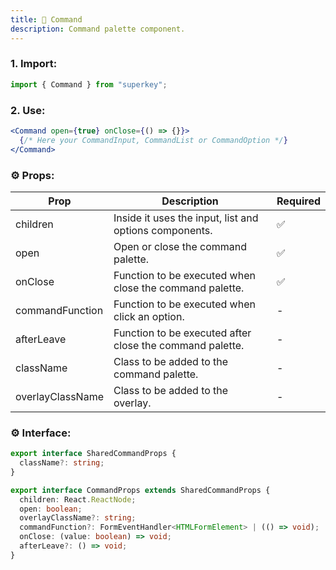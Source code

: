 ```yaml
---
title: 🎨 Command
description: Command palette component.
---
```


### 1. Import:

```jsx
import { Command } from "superkey";
```

### 2. Use:

```jsx
<Command open={true} onClose={() => {}}>
  {/* Here your CommandInput, CommandList or CommandOption */}
</Command>
```

### ⚙️ Props:

| Prop             | Description                                              | Required |
| ---------------- | -------------------------------------------------------- | -------- |
| children         | Inside it uses the input, list and options components.   | ✅       |
| open             | Open or close the command palette.                       | ✅       |
| onClose          | Function to be executed when close the command palette.  | ✅       |
| commandFunction  | Function to be executed when click an option.            | -        |
| afterLeave       | Function to be executed after close the command palette. | -        |
| className        | Class to be added to the command palette.                | -        |
| overlayClassName | Class to be added to the overlay.                        | -        |

### ⚙️ Interface:

```ts
export interface SharedCommandProps {
  className?: string;
}

export interface CommandProps extends SharedCommandProps {
  children: React.ReactNode;
  open: boolean;
  overlayClassName?: string;
  commandFunction?: FormEventHandler<HTMLFormElement> | (() => void);
  onClose: (value: boolean) => void;
  afterLeave?: () => void;
}
```
